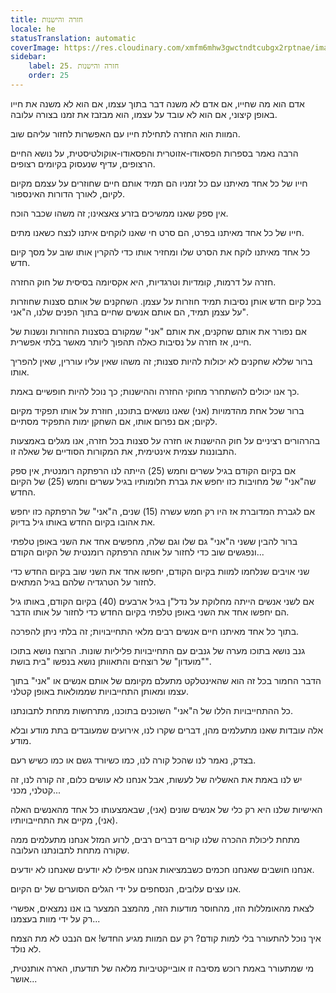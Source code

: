```yaml
---
title: חזרה והישנות
locale: he
statusTranslation: automatic
coverImage: https://res.cloudinary.com/xmfm6mhw3gwctndtcubgx2rptnae/image/upload/v1740468922/small_cover_tratado_de_psicologia_revolucionaria_a4c0dca4e0.webp
sidebar:
    label: 25. חזרה והישנות
    order: 25
---
```

אדם הוא מה שחייו, אם אדם לא משנה דבר בתוך עצמו, אם הוא לא משנה את חייו באופן קיצוני, אם הוא לא עובד על עצמו, הוא מבזבז את זמנו בצורה עלובה.

המוות הוא החזרה לתחילת חייו עם האפשרות לחזור עליהם שוב.

הרבה נאמר בספרות הפסאודו-אזוטרית והפסאודו-אוקולטיסטית, על נושא החיים הרצופים, עדיף שנעסוק בקיומים רצופים.

חייו של כל אחד מאיתנו עם כל זמניו הם תמיד אותם חיים שחוזרים על עצמם מקיום לקיום, לאורך הדורות האינספור.

אין ספק שאנו ממשיכים בזרע צאצאינו; זה משהו שכבר הוכח.

חייו של כל אחד מאיתנו בפרט, הם סרט חי שאנו לוקחים איתנו לנצח כשאנו מתים.

כל אחד מאיתנו לוקח את הסרט שלו ומחזיר אותו כדי להקרין אותו שוב על מסך קיום חדש.

חזרה על דרמות, קומדיות וטרגדיות, היא אקסיומה בסיסית של חוק החזרה.

בכל קיום חדש אותן נסיבות תמיד חוזרות על עצמן. השחקנים של אותם סצנות שחוזרות על עצמן תמיד, הם אותם אנשים שחיים בתוך הפנים שלנו, ה"אני".

אם נפורר את אותם שחקנים, את אותם "אני" שמקורם בסצנות החוזרות ונשנות של חיינו, אז חזרה על נסיבות כאלה תהפוך ליותר מאשר בלתי אפשרית.

ברור שללא שחקנים לא יכולות להיות סצנות; זה משהו שאין עליו עוררין, שאין להפריך אותו.

כך אנו יכולים להשתחרר מחוקי החזרה וההישנות; כך נוכל להיות חופשיים באמת.

ברור שכל אחת מהדמויות (אני) שאנו נושאים בתוכנו, חוזרת על אותו תפקיד מקיום לקיום; אם נפרום אותו, אם השחקן ימות התפקיד מסתיים.

בהרהורים רציניים על חוק ההישנות או חזרה על סצנות בכל חזרה, אנו מגלים באמצעות התבוננות עצמית אינטימית, את המקורות הסודיים של שאלה זו.

אם בקיום הקודם בגיל עשרים וחמש (25) הייתה לנו הרפתקה רומנטית, אין ספק שה"אני" של מחויבות כזו יחפש את גברת חלומותיו בגיל עשרים וחמש (25) של הקיום החדש.

אם לגברת המדוברת אז היו רק חמש עשרה (15) שנים, ה"אני" של הרפתקה כזו יחפש את אהובו בקיום החדש באותו גיל בדיוק.

ברור להבין ששני ה"אני" גם שלו וגם שלה, מחפשים אחד את השני באופן טלפתי ונפגשים שוב כדי לחזור על אותה הרפתקה רומנטית של הקיום הקודם...

שני אויבים שנלחמו למוות בקיום הקודם, יחפשו אחד את השני שוב בקיום החדש כדי לחזור על הטרגדיה שלהם בגיל המתאים.

אם לשני אנשים הייתה מחלוקת על נדל"ן בגיל ארבעים (40) בקיום הקודם, באותו גיל הם יחפשו אחד את השני באופן טלפתי בקיום החדש כדי לחזור על אותו הדבר.

בתוך כל אחד מאיתנו חיים אנשים רבים מלאי התחייבויות; זה בלתי ניתן להפרכה.

גנב נושא בתוכו מערה של גנבים עם התחייבויות פליליות שונות. הרוצח נושא בתוכו "מועדון" של רוצחים והתאוותן נושא בנפשו "בית בושת".

הדבר החמור בכל זה הוא שהאינטלקט מתעלם מקיומם של אותם אנשים או "אני" בתוך עצמו ומאותן התחייבויות שממולאות באופן קטלני.

כל ההתחייבויות הללו של ה"אני" השוכנים בתוכנו, מתרחשות מתחת לתבונתנו.

אלה עובדות שאנו מתעלמים מהן, דברים שקרו לנו, אירועים שמעובדים בתת מודע ובלא מודע.

בצדק, נאמר לנו שהכל קורה לנו, כמו כשיורד גשם או כמו כשיש רעם.

יש לנו באמת את האשליה של לעשות, אבל אנחנו לא עושים כלום, זה קורה לנו, זה קטלני, מכני...

האישיות שלנו היא רק כלי של אנשים שונים (אני), שבאמצעותו כל אחד מהאנשים האלה (אני), מקיים את התחייבויותיו.

מתחת ליכולת ההכרה שלנו קורים דברים רבים, לרוע המזל אנחנו מתעלמים ממה שקורה מתחת לתבונתנו העלובה.

אנחנו חושבים שאנחנו חכמים כשבמציאות אנחנו אפילו לא יודעים שאנחנו לא יודעים.

אנו עצים עלובים, הנסחפים על ידי הגלים הסוערים של ים הקיום.

לצאת מהאומללות הזו, מהחוסר מודעות הזה, מהמצב המצער בו אנו נמצאים, אפשרי רק על ידי מוות בעצמנו...

איך נוכל להתעורר בלי למות קודם? רק עם המוות מגיע החדש! אם הנבט לא מת הצמח לא נולד.

מי שמתעורר באמת רוכש מסיבה זו אובייקטיביות מלאה של תודעתו, הארה אותנטית, אושר...

